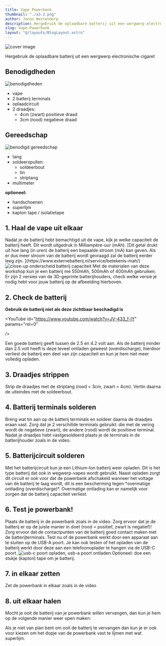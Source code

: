```yaml
---
title: Vape Powerbank
thumbnail: "./a3-2.png"
author: Jonas Westendorp
description: Hergebruik de oplaadbare batterij uit een wergwerp electronische cigaret.
slug: Vape-Powerbank
layout: "@/layouts/BlogLayout.astro"
---
```



<article className="leading-7 mt-6 p-3 relative">
<div style="position: fixed;top:0;left:0;width:100vw;height:100vh;background-image: url('bg.png'); background-size:cover; mix-blend-mode: hard-light; opacity:0.05; margin: auto;   background-position: center; overflow: hidden; z-index:-1"></div>

<Image src={cover} alt="cover image" />

Hergebruik de oplaadbare batterij uit een wergwerp electronische cigaret

<section>
<H2 client:visible>Benodigdheden</H2>

<Image src={img1} alt="benodigdheden" />

- vape
- 2 batterij terminals
- oplaadcircuit
- 2 draadjes:
  - 4cm (zwart) positieve draad
  - 3cm (rood) negatieve draad

</section>

<section>
<H2 client:visible>Gereedschap</H2>

<Image src={img2} alt="benodigd gereedschap" />

- tang
- soldeerspullen:
  - soldeerbout
  - tin
  - striptang
- multimeter

<b>optioneel:</b>

- handschoenen
- superlijm
- kapton tape / isolatietape

</section>

<section>
 <H2 client:visible>1. Haal de vape uit elkaar</H2>
<YouTube id="https://youtu.be/EY3l1kFR67c?si=Su3Hcd7dWiTokHTm" params="rel=0" />
Nadat je de batterij hebt bemachtigd uit de vape, kijk je welke capaciteit de batterij heeft. Dit wordt uitgedruk in Milliampère-uur (mAh). [Dit getal drukt uit hoe lang (in uren) de batterij een bepaalde stroom (mA) kan geven. Als er dus meer stroom van de batterij wordt gevraagd zal de batterij eerder leeg zijn. ](https://www.externebatterij.nl/service/betekenis-mah/)

<Image src={mah} alt="close-up onderscheid batterij capaciteit" />
Met de materialen van deze workshop kun je een batterij me 550mAh, 500mAh of
400mAh gebruiken. Er zijn 2 versies van de 3D-geprinte batterijhouders, check
welke versie je nodig hebt voor jouw batterij op de afbeelding hierboven.

</section>

<section>
 <H2 client:visible>2. Check de batterij</H2>

<b className="text-red-700 underline text-lg">
  Gebruik de batterij niet als deze zichtbaar beschadigd is
</b>

<YouTube
  id="https://www.youtube.com/watch?v=JV-433_f-IY"
  params="rel=0"

/>

Een goede batterij geeft tussen de 2.5 en 4.2 volt aan. Als de batterij minder
dan 2.5 volt heeft is deze teveel ontladen geweest (overdischarge), hierdoor
verliest de batterij een deel van zijn capaciteit en kun je hem niet meer
volledig opladen.

</section>
<section>
  <H2 client:visible>3. Draadjes strippen</H2>
  <YouTube id="https://www.youtube.com/watch?v=SkcnJSkhTwM" params="rel=0" />
  Strip de draadjes met de striptang (rood = 3cm, zwart = 4cm). 
  Vertin daarna de uiteindes met de soldeerbout.
</section>
<section>
  <H2 client:visible>4. Batterij terminals solderen</H2>
  <YouTube id="https://www.youtube.com/watch?v=cYffp_u-VK0" params="rel=0" />
  Breng wat tin aan op de batterij terminals en soldeer daarna de draadjes eraan vast. Zorg dat je 2 verschillde terminals gebruikt: die met de vering wordt de negatieve (zwart), de andere (rood) wordt de positieve terminal. Nadat je draadjes hebt vastgesoldeerd plaats je de terminals in de batterijhouder zoals in de video.
</section> 
<section>
  <H2 client:visible>5. Batterijcircuit solderen</H2>
  <YouTube id="https://www.youtube.com/watch?v=o7mDod82ZMA" params="rel=0" />
  Met het batterijcircuit kun je een Lithium-Ion batterij weer opladen. Dit is het type batterij dat ook in wegwerp-vapes wordt gebruikt. Naast opladen zorgt dit circuit er ook voor dat de powerbank afschakeld wanneer het voltage van de batterij te laag wordt, dit is een bescherming tegen *overmatige ontlading (overdischarge)*. Overmatige ontlading kan er namelijk voor zorgen dat de batterij capaciteit verliest.
</section>
<section>
  <H2 client:visible>6. Test je powerbank!</H2>
  <YouTube id="https://www.youtube.com/watch?v=TCNXXxPRkBE" params="rel=0" />
  Plaats de batterij in de powerbank zoals in de video. Zorg ervoor dat je de batterij er op de juiste manier in doet (rood = positief, zwart is negatief)! Zorg ervoor dat de contactpunten van de batterij goed contact maken met de batterijterminals. Test nu of de powerbank werkt door een apparaat aan te sluiten op de USB-A poort. Je kan ook testen of het opladen van de batterij werkt door deze aan een telefoonoplader te hangen via de USB-C poort.
  <Image src={usb} alt="usb-c poort opladen, usb-a poort ontladen"/>
  Optioneel: doe een stukje (kapton) tape om je batterij.
</section>
<section>
  <H2 client:visible>7. in elkaar zetten</H2>
  <YouTube id="https://www.youtube.com/watch?v=34yKNE84a5E" params="rel=0" />
  Zet de powerbank in elkaar zoals in de video
</section>
<section>
  <H2 client:visible>8. uit elkaar halen</H2>
  Mocht je ooit de batterij van je powerbank willen vervangen, dan kun je hem op de volgende manier weer open maken:
  <YouTube id="https://www.youtube.com/watch?v=r0saFgoPAxk" params="rel=0" />

Als je niet van plan bent om ooit de batterij te vervangen dan kun je er ook voor kiezen om het dopje van de powerbank vast te lijmen met wat superlijm.

</section>

</article>
